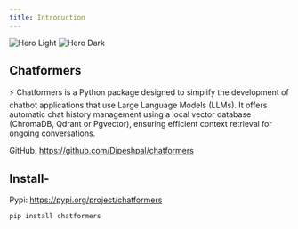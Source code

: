 ```yaml
---
title: Introduction
---
```


<img
  className="block dark:hidden"
  src="/images/hero-light.svg"
  alt="Hero Light"
/>
<img
  className="hidden dark:block"
  src="/images/hero-dark.svg"
  alt="Hero Dark"
/>

## Chatformers

⚡ Chatformers is a Python package designed to simplify the development of chatbot applications that use Large Language Models (LLMs). It offers automatic chat history management using a local vector database (ChromaDB, Qdrant or Pgvector), ensuring efficient context retrieval for ongoing conversations.

GitHub: https://github.com/Dipeshpal/chatformers

## Install-

Pypi: https://pypi.org/project/chatformers

```
pip install chatformers
```

